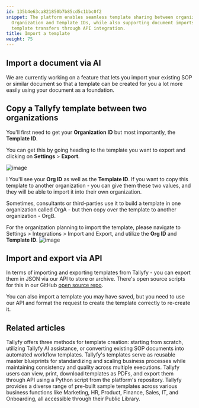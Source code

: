 ```yaml
---
id: 135b4e63ca821850b7b85cd5c1bbc0f2
snippet: The platform enables seamless template sharing between organizations through
  Organization and Template IDs, while also supporting document imports via AI and
  template transfers through API integration.
title: Import a template
weight: 75
---
```


## Import a document via AI

We are currently working on a feature that lets you import your existing SOP or similar document so that a template can be created for you a lot more easily using your document as a foundation.

## Copy a Tallyfy template between two organizations

You'll first need to get your **Organization ID** but most importantly, the **Template ID**.

You can get this by going heading to the template you want to export and clicking on **Settings** > **Export**.

![image](https://screenshots.tallyfy.com/tallyfy%2Fpro%2Fdesktop-light-configure-template-tools.png)

I You'll see your **Org ID** as well as the **Template ID**. If you want to copy this template to another organization - you can give them these two values, and they will be able to import it into their own organization.

Sometimes, consultants or third-parties use it to build a template in one organization called OrgA - but then copy over the template to another organization - OrgB.

For the organization planning to import the template, please navigate to Settings > Integrations > Import and Export, and utilize the **Org ID** and **Template ID**.
![image](https://screenshots.tallyfy.com/Import%20Template.png)

## Import and export via API

In terms of importing and exporting templates from Tallyfy - you can export them in JSON via our API to store or archive. There's open source scripts for this in our GitHub [open source repo](https://github.com/tallyfy/api-support).

You can also import a template you may have saved, but you need to use our API and format the request to create the template correctly to re-create it.


## Related articles
<CardGrid>
<LinkTitleCard header="<b>Templates > Create a template</b>" href="/products/pro/documenting/templates/create-template/" > Tallyfy offers three methods for template creation: starting from scratch, utilizing Tallyfy AI assistance, or converting existing SOP documents into automated workflow templates. </LinkTitleCard>
<LinkTitleCard header="<b>Documenting > Templates</b>" href="/products/pro/documenting/templates/" > Tallyfy's templates serve as reusable master blueprints for standardizing and scaling business processes while maintaining consistency and quality across multiple executions. </LinkTitleCard>
<LinkTitleCard header="<b>Templates > Print, Download, and Export Tallyfy Templates</b>" href="/products/pro/documenting/templates/print-download-export-templates/" > Tallyfy users can view, print, download templates as PDFs, and export them through API using a Python script from the platform's repository. </LinkTitleCard>
<LinkTitleCard header="<b>Templates > Sample Templates</b>" href="/products/pro/documenting/templates/how-can-i-access-tallyfys-sample-templates/" > Tallyfy provides a diverse range of pre-built sample templates across various business functions like Marketing, HR, Product, Finance, Sales, IT, and Onboarding, all accessible through their Public Library. </LinkTitleCard>
</CardGrid>
